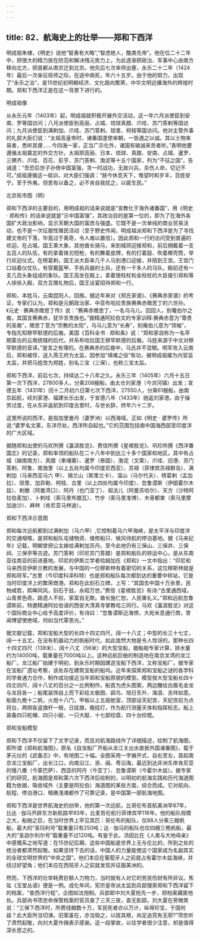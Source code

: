 ```yaml
---
---
---
```

title: 82．航海史上的壮举——郑和下西洋
---




明成祖朱棣，《明史》说他“智勇有大略”,“智虑绝人，酷类先帝”。他在位二十二年中，把很大的精力放在防范和解决残元势力上，为此逐渐把政治、军事中心由南方移向北方，把首都从南京迁到北京。他先后七次率师出塞，永乐二十二年（1424年）最后一次亲征班师之际，在途中病死，年六十五岁。由于他的努力，出现了“永乐之治”，是15世纪初明朝经济、文化趋向繁荣，中华文明远播海外的辉煌时期。郑和下西洋正是在这一背景下进行的。



明成祖像



从永乐元年（1403年）起，明成祖就积极开展外交活动，这一年六月派使臣到安南、罗等国访问；八月派使臣到高丽、占城、琉球真腊、爪哇、苏门答剌等国访问；九月派使臣到满剌加、爪哇、苏门答剌、琐里、柯枝等国访问。他对主管外事的礼部大臣们说：“太祖高皇帝时，诸番国遣使来朝，一皆遇之以诚。其以土物来易者，悉听其便……今四海一家，正当广示化外，诸国有输诚来贡者听。”表明他要遵循太祖奠定的外交方针。太祖把高丽、日本、琉球、真腊、安南、占城、暹罗、三佛齐、爪哇、百花、彭亨、苏门答剌、渤泥等十五个国家，列为“不征之国”，告诫道：“吾恐后世子孙倚中国富强，贪一时战功，无故兴兵，杀伤人命，切记不可。”成祖遵循这一祖训，对大臣们强调：“朕今休息天下，惟望时和岁丰，百姓安宁。至于外夷，但思有以备之，必不肯自我扰之，以疲生民。”



北京街市图（明）



郑和下西洋的主要目的，用明成祖的话来说就是“宣教化于海外诸番国”，用《明史 · 郑和传》的话来说就是“示中国富强”，其政治目的是第一位的，即为了在海外各国扩大政治影响，显示天朝大国的富庶与强盛。它既不是一次单纯的商业贸易活动，也不是一次征服性殖民活动（至于野史传闻，明成祖派郑和下西洋是为了寻找建文帝的下落，毕竟过于离奇，令人难以置信）。因此郑和一行的访问受到普遍的欢迎。在占城，国王乘大象，其他酋长骑马，来到城郊迎接郑和，前后拥戴着一支五百人的队伍，有的拿着锋刃短枪，有的舞着皮牌，有的打着鼓、吹着椰壳筒，举行欢迎仪式。在榜葛剌，国王派大臣率几千人马到港口迎接，并陪到王宫。王宫门口站着仪仗队，有穿戴盔甲、手执兵器的士兵，还有一千多人的马队，殿前还有一支几百头象组成的象队。国王高坐在殿上，拿着银柱杖和金柱杖的大臣接引郑和等人徐徐入殿，双方互赠礼物后，国王设宴招待郑和一行。

郑和，本姓马，云南昆阳人，回族。据近年来对《郑氏家谱》、《赛典赤家谱》的考证，专家们认为，郑和是元朝政治家、中亚布哈拉贵族赛典赤赡思丁的六世孙。《元史 · 赛典赤赡思丁传》说：“赛典赤赡思丁，一名乌马儿，回回人，别菴伯尔之裔，其国言赛典赤，犹华言贵族也。”据精通阿拉伯文的专家训释:赛典赤意为“尊贵的圣裔”，赡思丁意为“宗教的太阳”，乌马儿意为“长寿”，别庵伯儿意为“领袖”，专指先知穆罕默德的后裔。美国《百科全书 · 郑和条》说：“郑和家自称为一名早期蒙古的云南统辖的后代，并系布哈拉国王穆罕默德的后裔。马姓来源于中文对穆罕默德的音译。”是言之有理的。在赛典赤的后裔中，马氏并不显眼。明军攻入云南后，郑和被俘，送入燕王府为太监，因参加“靖难之役”有功，被明成祖擢为内官监太监，并把马姓改为郑姓，别名三宝（三保），也称三宝太监。

郑和下西洋，前后七次，持续达二十八年之久。永乐三年（1405年）六月十五日第一次下西洋，27800多人，分乘208艘船，由太仓刘家港（今浏河镇）出发；宣德五年（1431年）闰十二月初六日第七次下西洋，27550人，分乘61艘船，由南京起航，经刘家港、福建长乐出发，于宣德八年（1433年）驰返刘家港。由于操劳过度，在从东非返航到印度古里时，与世长辞，终年六十二岁。

这里所说的西洋，是指加里曼丹（婆罗洲）以西海域，正如《明史 · 婆罗传》所说:“婆罗名文莱，东洋尽处，西洋所自起也。”它的范围包括南中国海西部至印度洋的广大区域。

据随郑和出使的马欢所撰《瀛涯胜览》、费信所撰《星槎胜览》、巩珍所撰《西洋番国志》的记录，郑和率领的船队在二十八年中到达三十多个国家和地区。其中有占城（越南南方）、真腊（柬埔寨）、暹罗（泰国）、渤泥（文莱）、爪哇、旧港、苏门答剌、阿鲁、南渤里（以上五处均属今印度尼西亚）、苏禄（菲律宾苏禄群岛）、满剌加（马来西亚马六 甲）、锡兰山（斯里兰卡）、溜山（马尔代夫）、榜葛剌（孟加拉）、琐里、加异勒、柯枝、古里（以上四处均属今印度）、忽鲁谟斯（伊朗霍尔木兹）、剌撤（阿曼湾口）、阿丹（也门亚丁）、祖法儿（阿曼苏哈尔）、天方（沙特阿拉伯麦加）、卜剌哇（索马里布腊瓦）、竹步（索马里准博）、木骨都束（索马里摩加迪沙）、麻林（肯尼亚马林迪）。



郑和下西洋示意图



郑和每次远航都到过满剌加（马六甲）,它控制着马六甲海峡，是太平洋与印度洋的交通咽喉，是郑和船队屯储物资、维修船只、候风待航的停泊基地。据《马来纪年》记载，明朝曾把公主嫁给满剌加苏丹。至今此地仍有三保山、三保井、三保祠、三保亭等古迹。苏门答剌（印尼苏门答腊）是郑和船队的转运中心，是从东南亚往南亚的前进基地。印尼的伊斯兰学者哈姆加在《郑和》一文中指出：“印尼和马来西亚伊斯兰教的发展，与中国的一位穆斯林有着密切的关系，这位穆斯林就是郑和将军。”古里（今印度科泽科特）也是郑和船队每次都到达的重要中转站，它是当时印度洋上的繁荣商港。郑和在此刻石立碑，上写：“其国去中国十万余里，民物咸若，熙皞同风，刻石于兹，永昭万世。”费信《星槎胜览》有诗:“古里通西域，山青景色奇。路遗人不拾，家富自无欺。酋长施仁恕，人民重礼义。”郑和远航忽鲁谟斯前，特邀精通阿拉伯语的西安大清真寺掌教哈三同行。马欢《瀛涯胜览》对这个国际商业中心给予高度评价，有诗曰：“忽鲁谟斯近海傍，大宛米息通行商，曾闻博望使绝域，何如当代覃恩光。”

据文献记载，郑和宝船大型的长四十四丈四尺，阔一十八丈；中型的长三十七丈，阔一十五丈。在没有机器动力的帆船时代，如此庞然大物是令人惊讶的。那种长四十四丈四尺（138米）、阔十八丈（56米）的大型宝船，据船舶专家计算，排水量约为14000吨，载重量在7000吨以上。这种远航巨舶的制造地在南京龙湾的龙江船厂。龙江船厂始建于明初，到永乐时期因建造宝船下西洋，又称宝船厂。据专家在宝船厂遗址考察，该处存在建筑宝船的船坞。近年来探索郑和宝船之谜的各学科的学者通力合作，制作成功接近当年郑和宝船原貌的模型。模型按大型宝船长四十四丈四尺、阔十八丈的百分之一比例制作。船首为虎头图案，两边雕绘白眉毛金龙与龙目各一；船尾装饰自上而下彩绘太极图、鹢鸟、旭日东升、海浪、吉祥如意。船面九桅十二帆，火炮十八门，甲板以上五层舱室，顶部设天妃宫，天妃宫前为点将台，两侧各竖旗杆一根，日挂旗，晚挂灯，作为航行测量天体和指挥标志。船上装备四只舵帽、四只小艇、一只大艇、十七部绞盘、四十台绞棍。



郑和宝船模型



郑和下西洋不仅留下了文字记录，而且对航海路线作了详细描述，绘制了航海图，即所谓《郑和航海图》，原名《自宝船厂开船从龙江关出水直抵外国诸番图》，载于茅元仪的《武备志》中，有地图二十幅。全图采用一字展开式，自右至左，首起南京龙江宝船厂，出长江口，向南沿江、浙、闽、粤沿海，最远到达非洲东岸肯尼亚的慢八撒（今蒙巴萨）、西亚的阿丹（今亚丁）、忽鲁谟斯（今霍尔木兹）。据专家们的研究，航海图是郑和第六次下西洋后绘制的，以明初的航海实践和历代海道图籍为依据，吸收域外（主要是阿拉伯）海道图的某些方面，综合而成。它对航向、航程、停泊港口、暗礁浅滩都作了可靠记录，是中国第一部航海地图。

郑和下西洋是世界航海史的创举，他的第一次远航，比哥伦布首航美洲早87年，比达 · 伽马开辟东方新航路早93年，比麦哲伦航行菲律宾早116年。他的船队规模之大，船舶之巨，在当时世界上罕见其匹：哥伦布的船队，仅88人分乘三艘帆船，最大的“圣玛利号”载重量只有250吨；达 · 伽马的船队也仅四艘三桅帆船，最大的“圣迦尔利尔号”载重量不过120吨。有鉴于此，汤因比在《人类与大地母亲》中感慨系之地写道：在15世纪后期，这些中国船是世界上无与伦比的，所到之处的统治者都肃然起敬。如果坚持下去的话，中国人的力量能使这个国家成为名副其实的全球文明世界的“中央之国”。他们本应在葡萄牙人之前就占有霍尔木兹海峡，并绕过好望角；他们本应在西班牙人之前就发现并征服美洲的。

然而，下西洋的壮举耗费巨额人力物力，当时就有人对它的劳民伤财有所非议。焦竑《玉堂丛语》便是一例。成化年间，宪宗皇帝派太监到兵部搜索郑和下西洋留下的档案，“查西洋行程”，企图如法炮制。兵部郎中刘大夏抢先一步，把档案藏匿他处。兵部尚书项忠命保管档案的官员查了三天三夜，杳无影踪。刘大夏在旁微笑说：“三保下西洋时，所费钱粮数十万，军民死者亦以万计，纵得珍宝，于国何益？此大臣所当切谏。旧案虽在，亦当毁之，以拔其根，尚足追究有无邪?”项忠听了肃然起敬，向刘大夏作揖表示感谢。这一段掌故，以往学者很少注意，却是值得深长思之的。